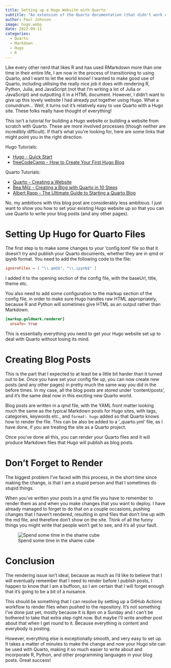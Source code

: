 ```yaml
---
title: Setting up a Hugo Website with Quarto
subtitle: "An extension of the Quarto documentation (that didn't work off the shelf for me) for getting a Hugo website working with Quarto seamlessly."
author: Paul Johnson
image: hugo.webp
date: 2022-09-11
categories:
  - Quarto
  - Markdown
  - Hugo
  - R
---
```


Like every other nerd that likes R and has used RMarkdown more than one time in their entire life, I am now in the process of transitioning to using Quarto, and I want to let the world know! I wanted to make good use of Quarto, including utilising the really nice job it does with rendering R, Python, Julia, and JavaScript (not that I'm writing a lot of Julia or JavaScript) and outputting it in a HTML document. However, I didn't want to give up this lovely website I had already put together using Hugo. What a conundrum... Well, it turns out it's relatively easy to use Quarto with a Hugo site. These folks really have thought of everything!

This isn't a tutorial for building a Hugo website or building a website from scratch with Quarto. These are more involved processes (though neither are incredibly difficult). If that's what you're looking for, here are some links that might point you in the right direction.

Hugo Tutorials:

-   [Hugo - Quick Start](https://gohugo.io/getting-started/quick-start/)
-   [freeCodeCamp - How to Create Your First Hugo Blog](https://www.freecodecamp.org/news/your-first-hugo-blog-a-practical-guide/)

Quarto Tutorials:

-   [Quarto - Creating a Website](https://quarto.org/docs/websites/)
-   [Bea Milz - Creating a Blog with Quarto in 10 Steps](https://beamilz.com/posts/2022-06-05-creating-a-blog-with-quarto/en/)
-   [Albert Rapp - The Ultimate Guide to Starting a Quarto Blog](https://albert-rapp.de/posts/13_quarto_blog_writing_guide/13_quarto_blog_writing_guide.html)

No, my ambitions with this blog post are considerably less ambitious. I just want to show you how to set your existing Hugo website up so that you can use Quarto to write your blog posts (and any other pages).

# Setting Up Hugo for Quarto Files

The first step is to make some changes to your 'config.toml' file so that it doesn't try and publish your Quarto documents, whether they are in qmd or ipynb format. You need to add the following code to the file:

```toml
ignoreFiles = [ "\\.qmd$", "\\.ipynb$" ]

```

I added it to the opening section of the config file, with the baseUrl, title, theme etc.

You also need to add some configuration to the markup section of the config file, in order to make sure Hugo handles raw HTML appropriately, because R and Python will sometimes give HTML as an output rather than Markdown.

```toml
[markup.goldmark.renderer]
  unsafe= true

```
This is essentially everything you need to get your Hugo website set up to deal with Quarto without losing its mind.

# Creating Blog Posts

This is the part that I expected to at least be a little bit harder than it turned out to be. Once you have set your config file up, you can now create new posts (and any other pages) in pretty much the same way you did in the before times. In my case, all the blog posts are stored under 'content/posts', and it's the same deal now in this exciting new Quarto world.

Blog posts are written in a qmd file, with the YAML front matter looking much the same as the typical Markdown posts for Hugo sites, with tags, categories, keywords etc., and ```format: hugo``` added so that Quarto knows how to render the file. This can be also be added to a '_quarto.yml' file, as I have done, if you are treating the site as a Quarto project.

Once you've done all this, you can render your Quarto files and it will produce Markdown files that Hugo will publish as blog posts.

# Don't Forget to Render

The biggest problem I've faced with this process, in the short time since making the change, is that I am a stupid person and that I sometimes do stupid things. 

When you've written your posts in a qmd file you have to remember to render them as and when you make changes that you want to deploy. I have already managed to forget to do that on a couple occasions, pushing changes that I haven't rendered, resulting in qmd files that don't line up with the md file, and therefore don't show on the site. Think of all the funny things you might write that people won't get to see, and it's all your fault.

![Spend some time in the shame cube](https://media.giphy.com/media/3Mm6HZud4m2oU/giphy.gif#center)

# Conclusion

The rendering issue isn't ideal, because as much as I'd like to believe that I will eventually remember that I need to render before I publish posts, I happen to know that I am a buffoon, so I am certain that I will forget enough that it's going to be a bit of a nuisance.

This should be something that I can resolve by setting up a GitHub Actions workflow to render files when pushed to the repository. It's not something I've done just yet, mostly because it is 8pm on a Sunday and I can't be bothered to take that extra step right now. But maybe I'll write another post about that when I get round to it. Because everything is content and everybody is posting.

However, everything else is exceptionally smooth, and very easy to set up. It takes a matter of minutes to make the change and now your Hugo site can be used with Quarto, making it so much easier to write about and incorporate R, Python, and other programming languages in your blog posts. Great success!
